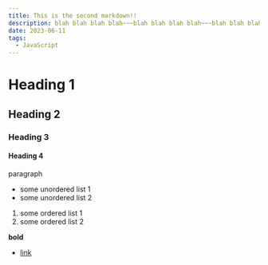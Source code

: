 ```yaml
---
title: This is the second markdown!!
description: blah blah blah blah~~~blah blah blah blah~~~blah blah blah blah~~~blah blah blah blah~~~blah blah blah blah~~~blah blah blah blah~~~blah blah blah blah~~~blah blah blah blah~~~blah blah blah blah~~~blah blah blah blah~~~blah blah blah blah~~~blah blah blah blah~~~blah blah blah blah~~~blah blah blah blah~~~blah blah blah blah~~~blah blah blah blah~~~blah blah blah blah~~~
date: 2023-06-11
tags:
  - JavaScript
---
```


# Heading 1

## Heading 2

### Heading 3

#### Heading 4

paragraph

- some unordered list 1
- some unordered list 2

1. some ordered list 1
2. some ordered list 2

**bold**

- [link](google.com)
